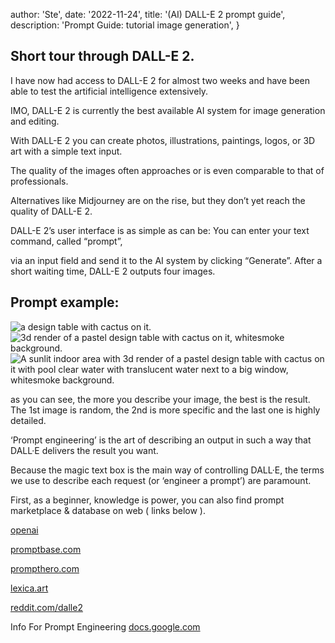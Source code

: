 
  author: 'Ste',
  date: '2022-11-24',
  title: '(AI) DALL-E 2 prompt guide',
  description: 'Prompt Guide: tutorial image generation',
}


## Short tour through DALL-E 2.

I have now had access to DALL-E 2 for almost two weeks and have been able to test the artificial intelligence extensively.

IMO, DALL-E 2 is currently the best available AI system for image generation and editing.

With DALL-E 2 you can create photos, illustrations, paintings, logos, or 3D art with a simple text input.

The quality of the images often approaches or is even comparable to that of professionals.

Alternatives like Midjourney are on the rise, but they don’t yet reach the quality of DALL-E 2.

DALL-E 2’s user interface is as simple as can be: You can enter your text command, called “prompt”,

via an input field and send it to the AI system by clicking “Generate”. After a short waiting time, DALL-E 2 outputs four images.

## Prompt example:

<Image src={designTable1} alt="a design table with cactus on it." />

<Image src={designTable2} alt="3d render of a pastel design table with cactus on it, whitesmoke background." />

<Image src={designTable3} alt="A sunlit indoor area with 3d render of a pastel design table with cactus on it  with pool clear water with translucent water next to a big window, whitesmoke background." />

as you can see, the more you describe your image, the best is the result. The 1st image is random, the 2nd is more specific and the last one is highly detailed.

‘Prompt engineering’ is the art of describing an output in such a way that DALL·E delivers the result you want.

Because the magic text box is the main way of controlling DALL·E, the terms we use to describe each request (or ‘engineer a prompt’) are paramount.

First, as a beginner, knowledge is power, you can also find prompt marketplace & database on web ( links below ).

<a href="https://openai.com/dall-e-2/" target="_blank" withoutrel="noreferrer">openai</a>

<a href="https://promptbase.com/" target="_blank" withoutrel="noreferrer">promptbase.com</a>

<a href="https://prompthero.com/" target="_blank" withoutrel="noreferrer">prompthero.com</a>

<a href="https://lexica.art/" target="_blank" withoutrel="noreferrer">lexica.art</a>

<a href="https://www.reddit.com/r/dalle2/" target="_blank" withoutrel="noreferrer">reddit.com/dalle2</a>

Info For Prompt Engineering
<a href="https://docs.google.com/document/d/1_wBE8PGapaaKt8KuWtF1PTeAwG5Z-cRCWv2mCwcnpxY/edit#heading=h.fody0naybl7w" about='_blank'  withoutrel="noreferrer">docs.google.com</a>
